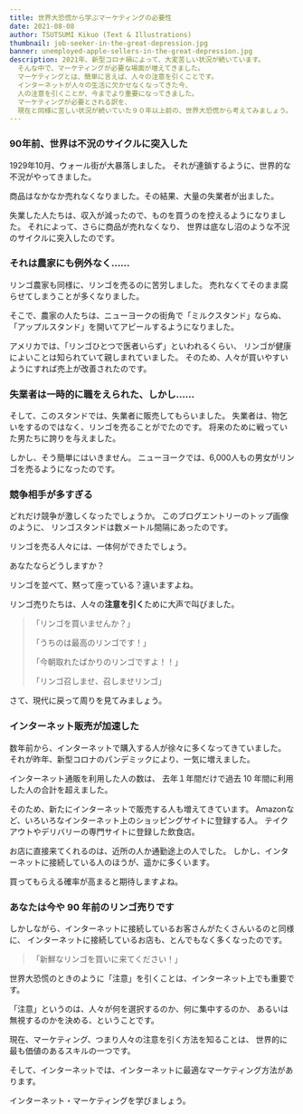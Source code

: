 ```yaml
---
title: 世界大恐慌から学ぶマーケティングの必要性
date: 2021-08-08
author: TSUTSUMI Kikuo (Text & Illustrations)
thumbnail: job-seeker-in-the-great-depression.jpg
banner: unemployed-apple-sellers-in-the-great-depression.jpg
description: 2021年、新型コロナ禍によって、大変苦しい状況が続いています。
  そんな中で、マーケティングが必要な場面が増えてきました。
  マーケティングとは、簡単に言えば、人々の注意を引くことです。
  インターネットが人々の生活に欠かせなくなってきた今、
  人の注意を引くことが、今までより重要になってきました。
  マーケティングが必要とされる訳を、
  現在と同様に苦しい状況が続いていた９０年以上前の、世界大恐慌から考えてみましょう。
---
```

### 90年前、世界は不況のサイクルに突入した

1929年10月、ウォール街が大暴落しました。
それが連鎖するように、世界的な不況がやってきました。

商品はなかなか売れなくなりました。その結果、大量の失業者が出ました。

失業した人たちは、収入が減ったので、ものを買うのを控えるようになりました。
それによって、さらに商品が売れなくなり、
世界は底なし沼のような不況のサイクルに突入したのです。

### それは農家にも例外なく……

リンゴ農家も同様に、リンゴを売るのに苦労しました。
売れなくてそのまま腐らせてしまうことが多くなりました。

そこで、農家の人たちは、ニューヨークの街角で「ミルクスタンド」ならぬ、
「アップルスタンド」を開いてアピールするようになりました。

アメリカでは、「リンゴひとつで医者いらず」といわれるくらい、
リンゴが健康によいことは知られていて親しまれていました。
そのため、人々が買いやすいようにすれば売上が改善されたのです。

### 失業者は一時的に職をえられた、しかし……

そして、このスタンドでは、失業者に販売してもらいました。
失業者は、物乞いをするのではなく、リンゴを売ることがでたのです。
将来のために戦っていた男たちに誇りを与えました。

しかし、そう簡単にはいきません。
ニューヨークでは、6,000人もの男女がリンゴを売るようになったのです。

### 競争相手が多すぎる

どれだけ競争が激しくなったでしょうか。
このブログエントリーのトップ画像のように、
リンゴスタンドは数メートル間隔にあったのです。

リンゴを売る人々には、一体何ができたでしょう。

あなたならどうしますか？

リンゴを並べて、黙って座っている？違いますよね。

リンゴ売りたちは、人々の<b>注意を引く</b>ために大声で叫びました。

  > 「リンゴを買いませんか？」
  >
  > 「うちのは最高のリンゴです！」
  >
  > 「今朝取れたばかりのリンゴですよ！！」
  >
  > 「リンゴ召しませ、召しませリンゴ」

さて、現代に戻って周りを見てみましょう。

### インターネット販売が加速した

数年前から、インターネットで購入する人が徐々に多くなってきていました。
それが昨年、新型コロナのパンデミックにより、一気に増えました。

インターネット通販を利用した人の数は、
去年１年間だけで過去 10 年間に利用した人の合計を超えました。

そのため、新たにインターネットで販売する人も増えてきています。
Amazonなど、いろいろなインターネット上のショッピングサイトに登録する人。
テイクアウトやデリバリーの専門サイトに登録した飲食店。

お店に直接来てくれるのは、近所の人か通勤途上の人でした。
しかし、インターネットに接続している人のほうが、遥かに多くいます。

買ってもらえる確率が高まると期待しますよね。

### あなたは今や 90 年前のリンゴ売りです

しかしながら、インターネットに接続しているお客さんがたくさんいるのと同様に、
インターネットに接続しているお店も、とんでもなく多くなったのです。

> 「新鮮なリンゴを買いに来てください！」

世界大恐慌のときのように「注意」を引くことは、インターネット上でも重要です。

「注意」というのは、人々が何を選択するのか、何に集中するのか、
あるいは無視するのかを決める、ということです。

現在、マーケティング、つまり人々の注意を引く方法を知ることは、
世界的に最も価値のあるスキルの一つです。

そして、インターネットでは、インターネットに最適なマーケティング方法があります。

インターネット・マーケティングを学びましょう。
